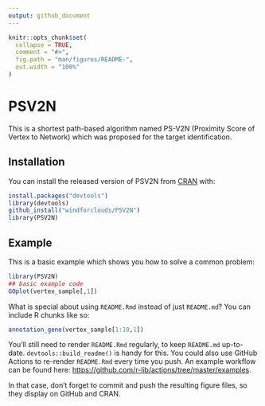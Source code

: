 ```yaml
---
output: github_document
---
```


<!-- README.md is generated from README.Rmd. Please edit that file -->

```r
knitr::opts_chunk$set(
  collapse = TRUE,
  comment = "#>",
  fig.path = "man/figures/README-",
  out.width = "100%"
)
```

# PSV2N

<!-- badges: start -->
<!-- badges: end -->

This is a shortest path-based algorithm named PS-V2N (Proximity Score of Vertex to Network) which was proposed for the target identification.

## Installation

You can install the released version of PSV2N from [CRAN](https://CRAN.R-project.org) with:

``` r
install.packages("devtools")
library(devtools)
github_install("windforclouds/PSV2N")
library(PSV2N)
```

## Example

This is a basic example which shows you how to solve a common problem:

```r
library(PSV2N)
## basic example code
GOplot(vertex_sample[,1])
```

What is special about using `README.Rmd` instead of just `README.md`? You can include R chunks like so:

```r
annotation_gene(vertex_sample[1:10,1])
```

You'll still need to render `README.Rmd` regularly, to keep `README.md` up-to-date. `devtools::build_readme()` is handy for this. You could also use GitHub Actions to re-render `README.Rmd` every time you push. An example workflow can be found here: <https://github.com/r-lib/actions/tree/master/examples>.


In that case, don't forget to commit and push the resulting figure files, so they display on GitHub and CRAN.
